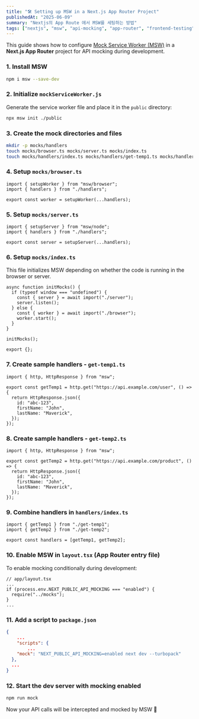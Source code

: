 ```yaml
---
title: "🛠️ Setting up MSW in a Next.js App Router Project"
publishedAt: "2025-06-09"
summary: "Nextjs의 App Route 에서 MSW를 세팅하는 방법"
tags: ["nextjs", "msw", "api-mocking", "app-router", "frontend-testing"]
---
```


This guide shows how to configure [Mock Service Worker (MSW)](https://mswjs.io/) in a **Next.js App Router** project for API mocking during development.

### 1. Install MSW

```bash
npm i msw --save-dev
```

### 2. Initialize `mockServiceWorker.js`

Generate the service worker file and place it in the `public` directory:

```bash
npx msw init ./public
```

### 3. Create the mock directories and files

```bash
mkdir -p mocks/handlers
touch mocks/browser.ts mocks/server.ts mocks/index.ts
touch mocks/handlers/index.ts mocks/handlers/get-temp1.ts mocks/handlers/get-temp2.ts
```

### 4. Setup `mocks/browser.ts`

```tsx
import { setupWorker } from "msw/browser";
import { handlers } from "./handlers";

export const worker = setupWorker(...handlers);
```

### 5. Setup `mocks/server.ts`

```tsx
import { setupServer } from "msw/node";
import { handlers } from "./handlers";

export const server = setupServer(...handlers);
```

### 6. Setup `mocks/index.ts`

This file initializes MSW depending on whether the code is running in the browser or server.

```tsx
async function initMocks() {
  if (typeof window === "undefined") {
    const { server } = await import("./server");
    server.listen();
  } else {
    const { worker } = await import("./browser");
    worker.start();
  }
}

initMocks();

export {};
```

### 7. Create sample handlers - `get-temp1.ts`

```tsx
import { http, HttpResponse } from "msw";

export const getTemp1 = http.get("https://api.example.com/user", () => {
  return HttpResponse.json({
    id: "abc-123",
    firstName: "John",
    lastName: "Maverick",
  });
});
```

### 8. Create sample handlers - `get-temp2.ts`

```tsx
import { http, HttpResponse } from "msw";

export const getTemp2 = http.get("https://api.example.com/product", () => {
  return HttpResponse.json({
    id: "abc-123",
    firstName: "John",
    lastName: "Maverick",
  });
});
```

### 9. Combine handlers in `handlers/index.ts`

```tsx
import { getTemp1 } from "./get-temp1";
import { getTemp2 } from "./get-temp2";

export const handlers = [getTemp1, getTemp2];
```

### 10. Enable MSW in `layout.tsx` (App Router entry file)

To enable mocking conditionally during development:

```tsx
// app/layout.tsx
...
if (process.env.NEXT_PUBLIC_API_MOCKING === "enabled") {
  require("../mocks");
}
...
```

### 11. Add a script to `package.json`

```json
{
	...
	"scripts": {
		...
    "mock": "NEXT_PUBLIC_API_MOCKING=enabled next dev --turbopack"
  },
  ...
}
```

### 12. Start the dev server with mocking enabled

```bash
npm run mock
```

Now your API calls will be intercepted and mocked by MSW 🎉
